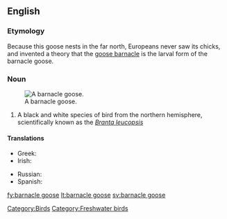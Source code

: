 ==English==
{{wikipedia}}
===Etymology===
Because this goose nests in the far north, Europeans never saw its chicks, and invented a theory that the [[goose barnacle]] is the larval form of the barnacle goose.
===Noun===
{{en-noun|sg=[[barnacle]] [[goose]]|pl=barnacle geese}}
[[Image:Branta leucopsis.jpg|thumb|right|A barnacle goose.]]
# A black and white species of bird from the northern hemisphere, scientifically known as the ''[[wikispecies:Branta leucopsis|Branta leucopsis]]''
[[Category:Birds]]
[[Category:Freshwater birds]]

====Translations====
{{trans-top|branta leucopsis}}
* Greek: {{t|el|αγριόχηνα|f|tr=agrióchina}}
* Irish: {{t-|ga|gé ghiúrainn|f}}
{{trans-mid}}
* Russian: {{t|ru|казарка белощёкая|f|tr=kazárka b'eloš'ókaja|sc=Cyrl}}
* Spanish: {{t-|es|barnacla cariblanca|f}}
{{trans-bottom}}

[[fy:barnacle goose]]
[[lt:barnacle goose]]
[[sv:barnacle goose]]